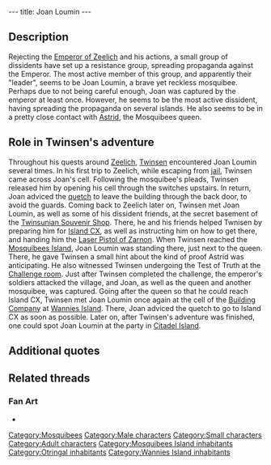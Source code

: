 ---
title: Joan Loumin
---

{{Character|
Name=Joan Loumin|
Image=MLOUMIN.jpg|
Race=[[Mosquibee]]|
Gender=Male|
Size=Small|
Age=Adult}}

{{Quote|
Quote=Thank you for having freed me. I am a dissident of the government. The emperor and Dark Monk, our reincarnated God, manipulate the people of Zeelich. They lie continually.|
Character=Joan Loumin}}

==Description==
Rejecting the [[Emperor of Zeelich]] and his actions, a small group of dissidents have set up a resistance group, spreading propaganda against the Emperor. The most active member of this group, and apparently their "leader", seems to be Joan Loumin, a brave yet reckless mosquibee. Perhaps due to not being careful enough, Joan was captured by the emperor at least once. However, he seems to be the most active dissident, having spreading the propaganda on several islands. He also seems to be in a pretty close contact with [[Astrid]], the Mosquibees queen.

==Role in Twinsen's adventure==
Throughout his quests around [[Zeelich]], [[Twinsen]] encountered Joan Loumin several times. In his first trip to Zeelich, while escaping from [[Otringal prison|jail]], Twinsen came across Joan's cell. Following the mosquibee's pleads, Twinsen released him by opening his cell through the switches upstairs. In return, Joan adviced the [[quetch]] to leave the building through the back door, to avoid the guards.
Coming back to Zeelich later on, Twinsen met Joan Loumin, as well as some of his dissident friends, at the secret basement of the [[Twinsunian Souvenir Shop]]. There, he and his friends helped Twnisen by preparing him for [[Island CX]], as well as instructing him on how to get there, and handing him the [[Laser Pistol of Zarnon]].
When Twinsen reached the [[Mosquibees Island]], Joan Loumin was standing there, just next to the queen. There, he gave Twinsen a small hint about the kind of proof Astrid was anticipating. He also witnessed Twinsen undergoing the Test of Truth at the [[Challenge room]]. Just after Twinsen completed the challenge, the emperor's soldiers attacked the village, and Joan, as well as the queen and another mosquibee, was captured.
Going after the queen so that he could reach Island CX, Twinsen met Joan Loumin once again at the cell of the [[Building Company]] at [[Wannies Island]]. There, Joan adviced the quetch to go to Island CX as soon as possible.
Later on, after Twinsen's adventure was finished, one could spot Joan Loumin at the party in [[Citadel Island]].

==Additional quotes==
{{Quote|
Quote=But let's not waste any time. If you want to get out of here, don't take the main entrance, it is being watched by soldiers.|
Character=Joan Loumin}}
{{Quote|
Quote=It's our secret identification sign. He just might be speaking the truth your Majesty.|
Character=Joan Loumin}}
{{Quote|
Quote=Only you can stop the emperor and Dark Monk.|
Character=Joan Loumin}}

==Related threads==
===Fan Art===
* {{post|id=226830|title=Edited Film Pictures}}

[[Category:Mosquibees]]
[[Category:Male characters]]
[[Category:Small characters]]
[[Category:Adult characters]]
[[Category:Mosquibees Island inhabitants]]
[[Category:Otringal inhabitants]]
[[Category:Wannies Island inhabitants]]